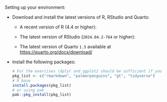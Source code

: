 Setting up your environment:

- Download and install the latest versions of R, RStudio and Quarto:

  - A recent version of R (4.4 or higher):
    
  - The latest version of RStudio (`2024.04.2-764` or higher):
    
  - The latest version of Quarto `1.5` available at <https://quarto.org/docs/download/>
    

- Install the following packages:

  ``` r
  # For the exercises (dplyr and ggplot2 should be sufficient if you don't want the entire tidyverse)
  pkg_list <- c("rmarkdown", "palmerpenguins", "gt", "tidyverse") 
  # R base
  install.packages(pkg_list)
  # or using pak
  pak::pkg_install(pkg_list)
  ```